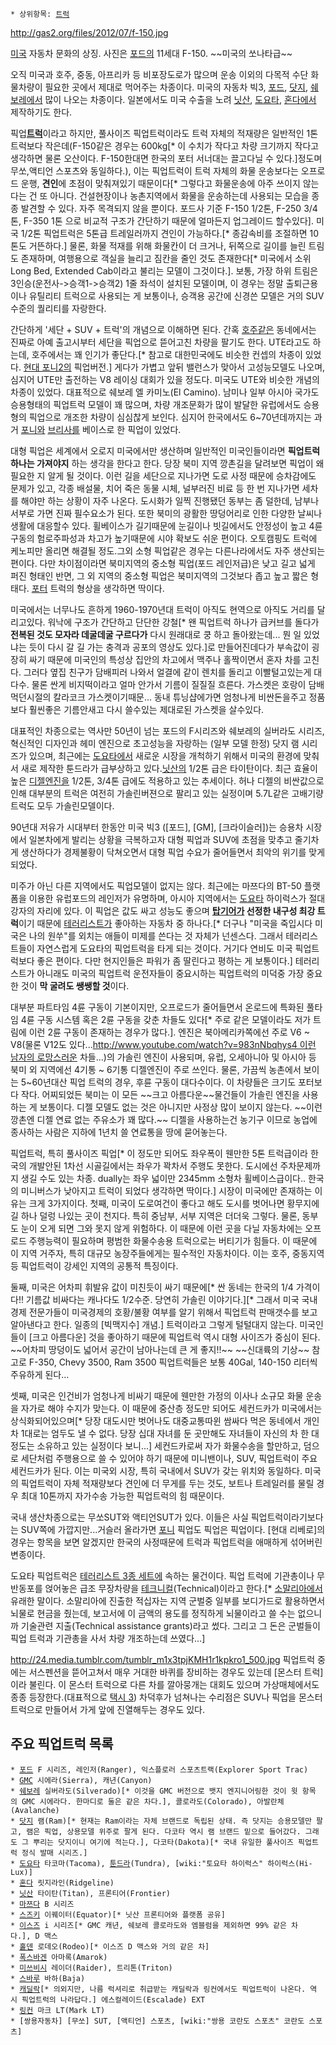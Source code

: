  * 상위항목: [[트럭]]

http://gas2.org/files/2012/07/f-150.jpg

[[미국]] 자동차 문화의 상징. 사진은 [[포드]]의 11세대 F-150. ~~미국의 쏘나타급~~

오직 미국과 호주, 중동, 아프리카 등 비포장도로가 많으며 운송 이외의 다목적 수단 화물차량이 필요한 곳에서 제대로 먹어주는 차종이다. 미국의 자동차 빅3, [[포드]], [[닷지]], [[쉐보레]]에서 많이 나오는 차종이다. 일본에서도 미국 수출을 노려 [[닛산]], [[도요타]], [[혼다]]에서 제작하기도 한다.

픽업'''[[트럭]]'''이라고 하지만, 풀사이즈 픽업트럭이라도 트럭 자체의 적재량은 일반적인 1톤트럭보다 작은데(F-150같은 경우는 600kg[* 이 수치가 작다고 차량 크기까지 작다고 생각하면 물론 오산이다. F-150한대면 한국의 포터 서너대는 끌고다닐 수 있다.]정도며 무쏘,액티언 스포츠와 동일하다.), 이는 픽업트럭이 트럭 자체의 화물 운송보다는 오프로드 운행, '''견인'''에 초점이 맞춰져있기 때문이다[* 그렇다고 화물운송에 아주 쓰이지 않는다는 건 또 아니다. 건설현장이나 농촌지역에서 화물을 운송하는데 사용되는 모습을 종종 발견할 수 있다. 자주 목격되지 않을 뿐이다. 포드사 기준 F-150 1/2톤, F-250 3/4톤, F-350 1톤 으로 비교적 구조가 간단하기 때문에 얼마든지 업그레이드 할수있다]. 미국 1/2톤 픽업트럭은 5톤급 트레일러까지 견인이 가능하다.[* 종감속비를 조절하면 10톤도 거뜬하다.] 물론, 화물 적재를 위해 화물칸이 더 크거나, 뒤쪽으로 길이를 늘린 트림도 존재하며, 여행용으로 객실을 늘리고 짐칸을 줄인 것도 존재한다[* 미국에서 소위 Long Bed, Extended Cab이라고 불리는 모델이 그것이다.]. 보통, 가장 하위 트림은 3인승(운전사->승객1->승객2) 1줄 좌석이 설치된 모델이며, 이 경우는 정말 출퇴근용이나 유틸리티 트럭으로 사용되는 게 보통이나, 승객용 공간에 신경쓴 모델은 거의 SUV수준의 퀄리티를 자랑한다.

간단하게 '세단 + SUV + 트럭'의 개념으로 이해하면 된다. 간혹 [[호주]]같은 동네에서는 진짜로 아예 출고시부터 세단을 픽업으로 뜯어고친 차량을 팔기도 한다. UTE라고도 하는데, 호주에서는 꽤 인기가 좋단다.[* 참고로 대한민국에도 비슷한 컨셉의 차종이 있었다. [[현대 포니2]]의 픽업버전.] 게다가 가볍고 앞뒤 밸런스가 맞아서 고성능모델도 나오며, 심지어 UTE만 출전하는 V8 레이싱 대회가 있을 정도다. 미국도 UTE와 비슷한 개념의 차종이 있었다. 대표적으로 쉐보레 엘 카미노(El Camino). 남미나 일부 아시아 국가도 승용형태의 픽업트럭 모델이 꽤 많으며, 차량 개조문화가 많이 발달한 유럽에서도 승용형의 픽업으로 개조한 차량이 심심찮게 보인다. 심지어 한국에서도 6~70년데까지는 과거 [[포니]]와 [[브리사]]를 베이스로 한 픽업이 있었다.

대형 픽업은 세계에서 오로지 미국에서만 생산하며 일반적인 미국인들이라면 '''픽업트럭 하나는 가져야지''' 하는 생각을 한다고 한다. 당장 북미 지역 깡촌길을 달려보면 픽업이 왜 필요한 지 알게 될 것이다. 이런 길을 세단으로 지나가면 도로 사정 때문에 승차감에도 문제가 있고, 각종 배설물, 치어 죽은 동물 시체, 널부러진 비료 등 한 번 지나가면 세차를 해야만 하는 상황이 자주 나온다. 도시화가 일찍 진행됐던 동부는 좀 덜한데, 남부나 서부로 가면 진짜 필수요소가 된다. 또한 북미의 광활한 땅덩어리로 인한 다양한 날씨나 생활에 대응할수 있다. 휠베이스가 길기때문에 눈길이나 빗길에서도 안정성이 높고 4륜구동의 험로주파성과 차고가 높기때문에 시야 확보도 쉬운 편이다. 오토캠핑도 트럭에 케노피만 올리면 해결될 정도.그외 소형 픽업같은 경우는 다른나라에서도 자주 생산되는 편이다. 다만 차이점이라면 북미지역의 중소형 픽업(포드 레인저급)은 낮고 길고 넓게 퍼진 형태인 반면, 그 외 지역의 중소형 픽업은 북미지역의 그것보다 좁고 높고 짧은 형태다. [[포터]] 트럭의 형상을 생각하면 딱이다.

미국에서는 너무나도 흔하게 1960-1970년대 트럭이 아직도 현역으로 아직도 거리를 달리고있다. 워낙에 구조가 간단하고 단단한 강철[* 왠 픽업트럭 하나가 급커브를 돌다가 '''전복된 것도 모자라 데굴데굴 구르다가''' 다시 원래대로 쿵 하고 돌아왔는데... 뭔 일 있었냐는 듯이 다시 갈 길 가는 충격과 공포의 영상도 있다.]로 만들어진데다가 부속값이 굉장히 싸기 때문에 미국인의 특성상 집안의 차고에서 맥주나 홀짝이면서 혼자 차를 고친다. 그러다 옆집 친구가 담배피러 나와서 얼결에 같이 렌치를 돌리고 이빨털고있는게 대다수. 물론 싼게 비지떡이라고 얼마 안가서 기름이 질질질 흐른다. 가스켓은 호랑이 담배먹던시절의 칼라코크 가스켓이기때문... 동내 튜닝샵에가면 엄청나게 비싼돈을주고 정품보다 훨씬좋은 기름안새고 다시 쓸수있는 제대로된 가스켓을 살수있다.

대표적인 차종으로는 역사만 50년이 넘는 포드의 F시리즈와 쉐보레의 실버라도 시리즈, 혁신적인 디자인과 헤미 엔진으로 초고성능을 자랑하는 (일부 모델 한정) 닷지 램 시리즈가 있으며, 최근에는 [[도요타]]에서 새로운 시장을 개척하기 위해서 미국의 환경에 맞춰서 새로 제작한 툰드라가 급부상하고 있다.[[닛산]]의 1/2톤 급은 타이탄이다. 최근 효율이 높은 [[디젤엔진]]을 1/2톤, 3/4톤 급에도 적용하고 있는 추세이다. 허나 디젤의 비싼값으로 인해 대부분의 트럭은 여전히 가솔린버젼으로 팔리고 있는 실정이며 5.7L같은 고배기량 트럭도 모두 가솔린모델이다. 

90년대 저유가 시대부터 한동안 미국 빅3 ([포드], [GM], [크라이슬러])는 승용차 시장에서 일본차에게 발리는 상황을 극복하고자 대형 픽업과 SUV에 초점을 맞추고 줄기차게 생산하다가 경제불황이 닥쳐오면서 대형 픽업 수요가 줄어들면서 최악의 위기를 맞게 되었다.


미주가 아닌 다른 지역에서도 픽업모델이 없지는 않다. 최근에는 마쯔다의 BT-50 플랫폼을 이용한 유럽포드의 레인저가 유명하며, 아시아 지역에서는 [[도요타]] 하이럭스가 절대강자의 자리에 있다. 이 픽업은 값도 싸고 성능도 좋으며 '''[[탑기어]]가 선정한 내구성 최강 트럭'''이기 때문에 [[테러리스트]]가 좋아하는 자동차 중 하나다.[* 더구나 "미국을 죽입시다 미국은 나의 원쑤"를 외치는 애들이 미제를 쓴다는 것 자체가 넌센스다. 그래서 테러리스트들이 자연스럽게 도요타의 픽업트럭을 타게 되는 것이다. 거기다 연비도 미국 픽업트럭보다 좋은 편이다. 다만 현지인들은 파워가 좀 딸린다고 평하는 게 보통이다.] 테러리스트가 아니래도 미국의 픽업트럭 운전자들이 중요시하는 픽업트럭의 미덕중 가장 중요한 것이 '''막 굴려도 쌩쌩할 것'''이다.

대부분 파트타임 4륜 구동이 기본이지만, 오프로드가 줄어들면서 온로드에 특화된 풀타임 4륜 구동 시스템 혹은 2륜 구동을 갖춘 차들도 있다[* 주로 같은 모델이라도 저가 트림에 이런 2륜 구동이 존재하는 경우가 많다.]. 엔진은 북아메리카쪽에선 주로 V6 ~ V8(물론 V12도 있다...[[http://www.youtube.com/watch?v=983nNbqhys4 이런]] [[남자의 로망]]스러운 차들...)의 가솔린 엔진이 사용되며, 유럽, 오세아니아 및 아시아 등 북미 외 지역에선 4기통 ~ 6기통 디젤엔진이 주로 쓰인다. 물론, 가끔씩 농촌에서 보이는 5~60년대산 픽업 트럭의 경우, 후륜 구동이 대다수이다. 이 차량들은 크기도 포터보다 작다. 어찌되었든 북미는 이 모든 ~~크고 아름다운~~물건들이 가솔린 엔진을 사용하는 게 보통이다. 디젤 모델도 없는 것은 아니지만 사정상 많이 보이지 않는다. ~~이런 깡촌엔 디젤 연료 없는 주유소가 꽤 많다.~~ 디젤을 사용하는건 농기구 이므로 농업에 종사하는 사람은 지하에 1년치 쓸 연료통을 땅에 묻어놓는다.

픽업트럭, 특히 풀사이즈 픽업[* 이 정도만 되어도 좌우폭이 웬만한 5톤 트럭급이라 한국의 개발안된 1차선 시골길에서는 좌우가 꽉차서 주행도 못한다. 도시에선 주차문제까지 생길 수도 있는 차종. dually는 좌우 넓이만 2345mm 소형차 휠베이스급이다.. 한국의 미니버스가 낮아지고 트럭이 되었다 생각하면 딱이다.] 시장이 미국에만 존재하는 이유는 크게 3가지이다. 첫째, 미국이 도로여건이 좋다고 해도 도시를 벗어나면 황무지에 길 하나 덜렁 나있는 곳이 천지다. 특히 중남부, 서부 지역은 더더욱 그렇다. 물론, 동부도 눈이 오게 되면 그와 못지 않게 위험하다. 이 때문에 이런 곳을 다닐 자동차에는 오프로드 주행능력이 필요하며 평범한 화물수송용 트럭으로는 버티기가 힘들다. 이 때문에 이 지역 거주자, 특히 대규모 농장주들에게는 필수적인 자동차이다. 이는 호주, 중동지역 등 픽업트럭이 강세인 지역의 공통적 특징이다. 

둘째, 미국은 어차피 휘발유 값이 미친듯이 싸기 때문에[* 싼 동네는 한국의 1/4 가격이다!! 기름값 비싸다는 캐나다도 1/2수준. 당연히 가솔린 이야기다.][* 그래서 미국 국내 경제 전문가들이 미국경제의 호황/불황 여부를 알기 위해서 픽업트럭 판매갯수를 보고 알아낸다고 한다. 일종의 [빅맥지수] 개념.] 트럭이라고 그렇게 털털대지 않는다. 미국인들이 [크고 아름다운] 것을 좋아하기 때문에 픽업트럭 역시 대형 사이즈가 중심이 된다. ~~어차피 땅덩이도 넓어서 공간이 남아나는데 큰 게 좋지!!~~ ~~신대륙의 기상~~ 참고로 F-350, Chevy 3500, Ram 3500 픽업트럭들은 보통 40Gal, 140-150 리터씩 주유하게 된다... 

셋째, 미국은 인건비가 엄청나게 비싸기 때문에 웬만한 가정의 이사나 소규모 화물 운송을 자가로 해야 수지가 맞는다. 이 때문에 중산층 정도만 되어도 세컨드카가 미국에서는 상식화되어있으며[* 당장 대도시만 벗어나도 대중교통따윈 쌈싸다 먹은 동네에서 개인차 1대로는 엄두도 낼 수 없다. 당장 십대 자녀를 둔 곳만해도 자녀들이 자신의 차 한 대 정도는 소유하고 있는 실정이다 보니...]  세컨드카로써 자가 화물수송을 할만하고, 덤으로 세단처럼 주행용으로 쓸 수 있어야 하기 때문에 미니밴이나, SUV, 픽업트럭이 주요 세컨드카가 된다. 이는 미국외 시장, 특히 국내에서 SUV가 갖는 위치와 동일하다. 미국의 픽업트럭이 자체 적재량보다 견인에 더 무게를 두는 것도, 보트나 트레일러를 물릴 경우 최대 10톤까지 자가수송 가능한 픽업트럭의 힘 때문이다. 

국내 생산차종으로는 무쏘SUT와 액티언SUT가 있다. 이들은 사실 픽업트럭이라기보다는 SUV쪽에 가깝지만...거슬러 올라가면 [[포니]] 픽업도 픽업은 픽업이다. [현대 리베로]의 경우는 항목을 보면 알겠지만 한국의 사정때문에 트럭과 픽업트럭을 애매하게 섞어버린 변종이다.

도요타 픽업트럭은 [[테러리스트 3종 세트]]에 속하는 물건이다. 픽업 트럭에 기관총이나 무반동포를 얹어놓은 급조 무장차량을 [[테크니컬]](Technical)이라고 한다.[* [[소말리아]]에서 유래한 말이다. 소말리아에 진출한 적십자는 지역 군벌중 일부를 보디가드로 활용하면서 뇌물로 현금을 줬는데, 보고서에 이 금액의 용도를 정직하게 뇌물이라고 쓸 수는 없으니까 기술관련 지출(Technical assistance grants)라고 썼다. 그리고 그 돈은 군벌들이 픽업 트럭과 기관총을 사서 차량 개조하는데 쓰였다…]

http://24.media.tumblr.com/tumblr_m1x3tpjKMH1r1kpkro1_500.jpg
픽업트럭 중에는 서스펜션을 뜯어고쳐서 매우 거대한 바퀴를 장비하는 경우도 있는데 [몬스터 트럭]이라 불린다. 이 몬스터 트럭으로 다른 차를 깔아뭉개는 대회도 있으며 가상매체에서도 종종 등장한다.(대표적으로 [[택시(영화)|택시 3]]) 차덕후가 넘쳐나는 수리점은 SUV나 픽업을 몬스터 트럭으로 만들어서 가게 앞에 진열해두는 경우도 있다.

== 주요 픽업트럭 목록 ==
 * [[포드]] F 시리즈, 레인저(Ranger), 익스플로러 스포츠트랙(Explorer Sport Trac)
 * [[GMC]] 시에라(Sierra), 캐년(Canyon)
 * [[쉐보레]] 실버라도(Silverado)[* 이것을 GMC 버전으로 뱃지 엔지니어링한 것이 윗 항목의 GMC 시에라다. 한마디로 둘은 같은 차다.], 콜로라도(Colorado), 아발란체(Avalanche)
 * [[닷지]] 램(Ram)[* 현재는 Ram이라는 자체 브랜드로 독립된 상태. 즉 닷지는 승용모델만 팔고, 램은 픽업, 상용모델 위주로 팔게 된다. 다코타 역시 램 브랜드 밑으로 들어갔다. 그래도 그 뿌리는 닷지이니 여기에 적는다.], 다코타(Dakota)[* 국내 유일한 풀사이즈 픽업트럭 정식 발매 시리즈.]
 * [[도요타]] 타코마(Tacoma), [[툰드라]](Tundra), [wiki:"토요타 하이럭스" 하이럭스(Hi-Lux)]
 * [[혼다]] 릿지라인(Ridgeline)
 * [[닛산]] 타이탄(Titan), 프론티어(Frontier)
 * [[마쯔다]] B 시리즈
 * [[스즈키]] 이퀘이터(Equator)[* 닛산 프론티어와 플랫폼 공유]
 * [[이스즈]] i 시리즈[* GMC 캐년, 쉐보레 콜로라도와 엠블럼을 제외하면 99% 같은 차다.], D 맥스
 * [[홀덴]] 로데오(Rodeo)[* 이스즈 D 맥스와 거의 같은 차]
 * [[폭스바겐]] 아마록(Amarok)
 * [[미쓰비시]] 레이더(Raider), 트리톤(Triton)
 * [[스바루]] 바하(Baja)
 * [[캐딜락]][* 의외지만, 나름 럭셔리로 취급받는 캐딜락과 링컨에서도 픽업트럭이 나온다. 역시 픽업트럭의 나라답다.] 에스컬레이드(Escalade) EXT
 * [[링컨]] 마크 LT(Mark LT)
 * [쌍용자동차] [무쏘] SUT, [액티언] 스포츠, [wiki:"쌍용 코란도 스포츠" 코란도 스포츠]
